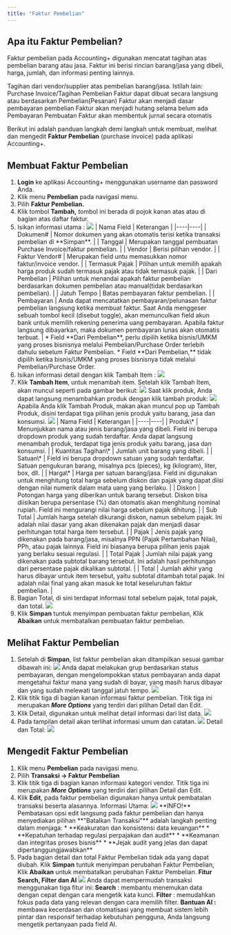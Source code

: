 ```yaml
---
title: "Faktur Pembelian"
---
```


## Apa itu Faktur Pembelian?

Faktur pembelian pada Accounting+ digunakan mencatat tagihan atas pembelian barang atau jasa. Faktur ini berisi rincian barang/jasa yang dibeli, harga, jumlah, dan informasi penting lainnya.

<Note>
    Tagihan dari vendor/supplier atas pembelian barang/jasa.
</Note>

<Tip>
    Istilah lain: Purchase Invoice/Tagihan Pembelian
    Faktur dapat dibuat secara langsung atau berdasarkan Pembelian(Pesanan)
    Faktur akan menjadi dasar pembayaran pembelian
</Tip>

<Tip>
    Faktur akan menjadi hutang selama belum ada Pembayaran
    Pembuatan Faktur akan membentuk jurnal secara otomatis
</Tip>

Berikut ini adalah panduan langkah demi langkah untuk membuat, melihat dan mengedit **Faktur Pembelian** (purchase invoice) pada aplikasi Accounting+.

## Membuat Faktur Pembelian

1. **Login** ke aplikasi Accounting+ menggunakan username dan password Anda.
2. Klik menu **Pembelian** pada navigasi menu.
3. Pilih **Faktur Pembelian.**
4. Klik tombol **Tambah,** tombol ini berada di pojok kanan atas atau di bagian atas daftar faktur.
5. Isikan informasi utama :
    <Frame>
        <img src="/images/purchase-invoice1.png" />
    </Frame>
    | Nama Field  | Keterangan |
    |----|----|
    | Dokumen# | Nomor dokumen yang akan otomatis terisi ketika transaksi pembelian di **Simpan**. |
    | Tanggal | Merupakan tanggal pembuatan Purchase Invoice/faktur pembelian. |
    | Vendor | Berisi pilihan vendor. |
    | Faktur Vendor# | Merupakan field untu memasukkan nomor faktur/invoice vendor. |
    | Termasuk Pajak | Pilihan untuk memilih apakah harga produk sudah termasuk pajak atau tidak termasuk pajak. |
    | Dari Pembelian | Pilihan untuk menandai apakah faktur pembelian berdasarkan dokumen pembelian atau manual(tidak berdasarkan pembelian). |
    | Jatuh Tempo | Batas pembayaran faktur pembelian. |
    | Pembayaran | Anda dapat mencatatkan pembayaran/pelunasan faktur pembelian langsung ketika membuat faktur. Saat Anda menggeser sebuah tombol kecil (disebut toggle), akan memunculkan field akun bank untuk memilih rekening penerima uang pembayaran. Apabila faktur langsung dibayarkan, maka dokumen pembayaran lunas akan otomatis terbuat. |
    <Warning>
    * Field **Dari Pembelian**, perlu dipilih ketika bisnis/UMKM yang proses bisnisnya melalui Pembelian/Purchase Order terlebih dahulu sebelum Faktur Pembelian.
    * Field **Dari Pembelian,** tidak dipilih ketika bisnis/UMKM yang proses bisnisnya tidak melalui Pembelian/Purchase Order. 
    </Warning>
6. Isikan informasi detail dengan klik Tambah Item : 
    <Frame>
        <img src="/images/purchase-invoice2.png" />
    </Frame>
7. Klik **Tambah Item**, untuk menambah item.
    Setelah klik Tambah Item, akan muncul seperti pada gambar berikut:
    <Frame>
        <img src="/images/purchase-invoice3.png" />
    </Frame>
    Saat klik produk, Anda dapat langsung menambahkan produk dengan klik tambah produk:
    <Frame>
        <img src="/images/purchase-invoice4.png" />
    </Frame>
    Apabila Anda klik Tambah Produk, makan akan muncul pop up Tambah Produk, disini terdapat tiga pilihan jenis produk yaitu barang, jasa dan konsumsi.
    <Frame>
        <img src="/images/purchase-invoice5.png" />
    </Frame>
    | Nama Field | Keterangan |
    |----|----|
    | Produk\* | Menunjukkan nama atau jenis barang/jasa yang dibeli. Field ini berupa dropdown produk yang sudah terdaftar. Anda dapat langsung menambah produk, terdapat tiga jenis produk yaitu barang, jasa dan konsumsi. |
    | Kuantitas Tagihan\* | Jumlah unit barang yang dibeli.  |
    | Satuan\* | Field ini berupa dropdown satuan yang sudah terdaftar. Satuan pengukuran barang, misalnya pcs (pieces), kg (kilogram), liter, box, dll.  |
    | Harga\* | Harga per satuan barang/jasa. Field ini digunakan untuk menghitung total harga sebelum diskon dan pajak yang dapat diisi dengan nilai numerik dalam mata uang yang berlaku. |
    | Diskon | Potongan harga yang diberikan untuk barang tersebut. Diskon bisa diisikan berupa persentase (%) dan otomatis akan menghitung nominal rupiah. Field ini mengurangi nilai harga sebelum pajak dihitung. |
    | Sub Total | Jumlah harga setelah dikurangi diskon, namun sebelum pajak. Ini adalah nilai dasar yang akan dikenakan pajak dan menjadi dasar perhitungan total harga item tersebut. |
    | Pajak  | Jenis pajak yang dikenakan pada barang/jasa, misalnya PPN (Pajak Pertambahan Nilai), PPh, atau pajak lainnya. Field ini biasanya berupa pilihan jenis pajak yang berlaku sesuai regulasi. |
    | Total Pajak | Jumlah nilai pajak yang dikenakan pada subtotal barang tersebut. Ini adalah hasil perhitungan dari persentase pajak dikalikan subtotal. |
    | Total | Jumlah akhir yang harus dibayar untuk item tersebut, yaitu subtotal ditambah total pajak. Ini adalah nilai final yang akan masuk ke total keseluruhan faktur pembelian. |
8. Bagian Total, di sini terdapat informasi total sebelum pajak, total pajak, dan total.
    <Frame>
        <img src="/images/purchase-invoice6.png" />
    </Frame>
9. Klik **Simpan** tuntuk menyimpan pembuatan faktur pembelian, Klik **Abaikan** untuk membatalkan pembuatan faktur pembelian.

## Melihat Faktur Pembelian

1. Setelah di **Simpan**, list faktur pembelian akan ditampilkan sesuai gambar dibawah ini: 
    <Frame>
        <img src="/images/purchase-invoice7.png" />
    </Frame>
    <Tip>
    Anda dapat melakukan grup berdasarkan status pembayaran, dengan mengelompokkan status pembayaran anda dapat mengetahui faktur mana yang sudah di bayar, yang masih harus dibayar dan yang sudah melewati tanggal jatuh tempo.
        <Frame>
            <img src="/images/purchase-invoice8.png" />
        </Frame>
    </Tip>
2. Klik titik tiga di bagian kanan informasi faktur pembelian. Titik tiga ini merupakan ***More Options*** yang terdiri dari pilihan Detail dan Edit. 
3. Klik Detail, digunakan untuk melihat detail informasi dari list data.
    <Frame>
        <img src="/images/purchase-invoice9.png" />
    </Frame>
4. Pada tampilan detail akan terlihat informasi umum dan catatan.
    <Frame>
        <img src="/images/purchase-invoice10.png" />
    </Frame>
    Detail dan Total:
    <Frame>
        <img src="/images/purchase-invoice11.png" />
    </Frame>

## Mengedit Faktur Pembelian

1. Klik menu **Pembelian** pada navigasi menu.
2. Pilih **Transaksi → Faktur Pembelian**
3. Klik titik tiga di bagian kanan informasi kategori vendor. Titik tiga ini merupakan ***More Options*** yang terdiri dari pilihan Detail dan Edit. 
4. Klik **Edit**, pada faktur pembelian digunakan hanya untuk pembatalan transaksi beserta alasannya.
    Informasi Utama:
    <Frame>
        <img src="/images/purchase-invoice12.png" />
    </Frame>
    <Note>
    **INFO!**
    Pembatasan opsi edit langsung pada faktur pembelian dan hanya menyediakan pilihan **"Batalkan Transaksi"** adalah langkah penting dalam menjaga:
    * **Keakuratan dan konsistensi data keuangan**
    * **Kepatuhan terhadap regulasi perpajakan dan audit**
    * **Keamanan dan integritas proses bisnis**
    * **Jejak audit yang jelas dan dapat dipertanggungjawabkan**
    </Note>
5. Pada bagian detail dan total Faktur Pembelian tidak ada yang dapat diubah. Klik **Simpan** tuntuk menyimpan perubahan Faktur Pembelian, Klik **Abaikan** untuk membatalkan perubahan Faktur Pembelian. 
    <Tip>
    **Fitur Search, Filter dan AI**
        <Frame>
            <img src="/images/purchase-invoice13.png" />
        </Frame>
    Anda dapat mempermudah transaksi menggunakan tiga fitur ini:
    **Search**        : membantu menemukan data dengan cepat dengan cara mengetik kata kunci.
    **Filter**           : memudahkan fokus pada data yang relevan dengan cara memilih filter.
    **Bantuan AI :** membawa kecerdasan dan otomatisasi yang membuat sistem lebih pintar dan responsif terhadap kebutuhan pengguna, Anda langsung mengetik pertanyaan pada field AI.
    </Tip>